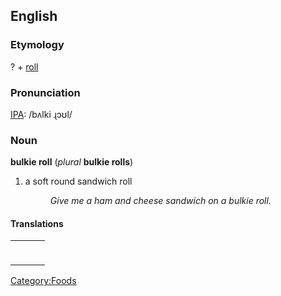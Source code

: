[[Category:Foods]]
==English==

===Etymology===
? + [[roll]]

===Pronunciation===
[[IPA]]: /bʌlki ɻɔʊl/

===Noun===
'''bulkie roll''' (''plural'' '''bulkie rolls''')
# a soft round sandwich roll
#: ''Give me a ham and cheese sandwich on a bulkie roll.''

====Translations====
{| border=0  width=100%
|-
|bgcolor="#FFFFE0" valign=top width=48%|
{|
<!--Put translations for languages from A to I here-->
|}
| width=1% |
|bgcolor="#FFFFE0" valign=top width=48%|
{|
<!--Put translations for languages from J to Z here-->
|}
|}